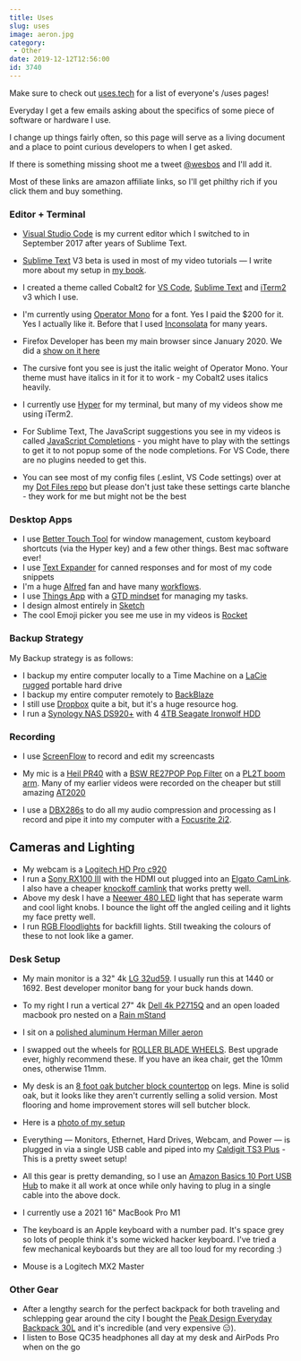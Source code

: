```yaml
---
title: Uses
slug: uses
image: aeron.jpg
category:
 - Other
date: 2019-12-12T12:56:00
id: 3740
---
```


Make sure to check out [uses.tech](https://uses.tech) for a list of everyone's /uses pages!


Everyday I get a few emails asking about the specifics of some piece of software or hardware I use.

I change up things fairly often, so this page will serve as a living document and a place to point curious developers to when I get asked.

If there is something missing shoot me a tweet <a href="https://twitter.com/wesbos">@wesbos</a> and I'll add it.

Most of these links are amazon affiliate links, so I'll get philthy rich if you click them and buy something.

### Editor + Terminal

* <a href="https://code.visualstudio.com/">Visual Studio Code</a> is my current editor which I switched to in September 2017 after years of Sublime Text.
* <a href="http://SublimeText.com/3dev">Sublime Text</a> V3 beta is used in most of my video tutorials — I write more about my setup in <a href="http://SublimeTextBook.com">my book</a>.
* I created a theme called Cobalt2 for <a href="https://marketplace.visualstudio.com/items?itemName=wesbos.theme-cobalt2">VS Code</a>, <a href="https://packagecontrol.io/packages/Theme%20-%20Cobalt2">Sublime Text</a> and <a href="https://github.com/wesbos/Cobalt2-iterm">iTerm2</a> v3 which I use.

* I'm currently using <a href="http://www.typography.com/fonts/operator/overview/">Operator Mono</a> for a font. Yes I paid the $200 for it. Yes I actually like it. Before that I used <a href="http://www.levien.com/type/myfonts/inconsolata.html">Inconsolata</a> for many years.

* Firefox Developer has been my main browser since January 2020. We did a <a href="https://syntax.fm/show/213/hasty-treat-a-month-on-firefox">show on it here</a>

* The cursive font you see is just the italic weight of Operator Mono. Your theme must have italics in it for it to work - my Cobalt2 uses italics heavily.
* I currently use <a href="https://hyper.is/">Hyper</a> for my terminal, but many of my videos show me using iTerm2.

* For Sublime Text, The JavaScript suggestions you see in my videos is called <a href="https://packagecontrol.io/packages/JavaScript%20Completions">JavaScript Completions</a> - you might have to play with the settings to get it to not popup some of the node completions. For VS Code, there are no plugins needed to get this.

* You can see most of my config files (.eslint, VS Code settings) over at my <a href="https://github.com/wesbos/dotfiles">Dot Files repo</a> but please don't just take these settings carte blanche - they work for me but might not be the best


### Desktop Apps
* I use <a href="https://folivora.ai/">Better Touch Tool</a> for window management, custom keyboard shortcuts (via the Hyper key) and a few other things. Best mac software ever!
* I use <a href="https://smilesoftware.com/textexpander">Text Expander</a> for canned responses and for most of my code snippets
* I'm a huge <a href="https://www.alfredapp.com/">Alfred</a> fan and have many <a href="http://wes.io/fY7q">workflows</a>.
* I use <a href="https://culturedcode.com/things/">Things App</a> with a <a href="http://gettingthingsdone.com/">GTD mindset</a> for managing my tasks.
* I design almost entirely in <a href="https://www.sketchapp.com/">Sketch</a>
* The cool Emoji picker you see me use in my videos is <a href="http://matthewpalmer.net/rocket/">Rocket</a>

### Backup Strategy
My Backup strategy is as follows:

* I backup my entire computer locally to a Time Machine on a [LaCie rugged](https://amzn.to/3ti4IMp) portable hard drive
* I backup my entire computer remotely to <a href="https://secure.backblaze.com/r/008x60">BackBlaze</a>
* I still use <a href="http://dropbox.com">Dropbox</a> quite a bit, but it's a huge resource hog.
* I run a <a href="https://amzn.to/3cvGMzf">Synology NAS DS920+</a> with 4 <a href="https://amzn.to/36S8lzh">4TB Seagate Ironwolf HDD</a>

### Recording
* I use <a href="https://www.telestream.net/screenflow/">ScreenFlow</a> to record and edit my screencasts
* My mic is a <a href="https://amzn.to/36AOpR2">Heil PR40</a> with a <a href="https://www.amazon.com/gp/product/B011SRQ24G/">BSW RE27POP Pop Filter</a> on a <a href="http://www.amazon.com/gp/product/B000SZVZ74/ref=as_li_qf_sp_asin_il_tl?ie=UTF8&camp=1789&creative=9325&creativeASIN=B000SZVZ74&linkCode=as2&tag=webo080-20&linkId=HJ6K3KRLOL5XJJSC">PL2T boom arm</a>. Many of my earlier videos were recorded on the cheaper but still amazing <a href="http://www.amazon.com/gp/product/B0006H92QK/ref=as_li_qf_sp_asin_il_tl?ie=UTF8&camp=1789&creative=9325&creativeASIN=B0006H92QK&linkCode=as2&tag=webo080-20&linkId=PHY64E6Y43GHI55T">AT2020</a>

* I use a <a href="http://www.amazon.com/gp/product/B004LWH79A/ref=as_li_qf_sp_asin_il_tl?ie=UTF8&camp=1789&creative=9325&creativeASIN=B004LWH79A&linkCode=as2&tag=webo080-20&linkId=E3KFCLCQIXXLC7W4">DBX286s</a> to do all my audio compression and processing as I record and pipe it into my computer with a <a href="http://www.amazon.com/gp/product/B005OZE9SA/ref=as_li_qf_sp_asin_il_tl?ie=UTF8&camp=1789&creative=9325&creativeASIN=B005OZE9SA&linkCode=as2&tag=webo080-20&linkId=ELZASVHMTR6ZTNYL">Focusrite 2i2</a>.

## Cameras and Lighting
* My webcam is a <a href="https://www.amazon.com/gp/product/B006JH8T3S/ref=as_li_qf_sp_asin_il_tl?ie=UTF8&tag=webo080-20&camp=1789&creative=9325&linkCode=as2&creativeASIN=B006JH8T3S&linkId=65a64ee5dd16f2fa18faf2f2d33d0538">Logitech HD Pro c920</a>
* I run a <a href="https://amzn.to/36wUePu">Sony RX100 III</a> with the HDMI out plugged into an <a href="https://amzn.to/3avQNts">Elgato CamLink</a>. I also have a cheaper <a href="https://amzn.to/36B6rmj">knockoff camlink</a> that works pretty well.
* Above my desk I have a <a href="https://amzn.to/3czWWHR">Neewer 480 LED</a> light that has seperate warm and cool light knobs. I bounce the light off the angled ceiling and it lights my face pretty well.
* I run [RGB Floodlights](https://amzn.to/3oGJPXG) for backfill lights. Still tweaking the colours of these to not look like a gamer.

### Desk Setup

* My main monitor is a 32" 4k <a href="https://amzn.to/2SYuX8G">LG 32ud59</a>. I usually run this at 1440 or 1692. Best developer monitor bang for your buck hands down.
* To my right I run a vertical 27" 4k <a href="http://www.amazon.com/gp/product/B00PC9HFO8/ref=as_li_qf_sp_asin_il_tl?ie=UTF8&camp=1789&creative=9325&creativeASIN=B00PC9HFO8&linkCode=as2&tag=webo080-20&linkId=5VCVP6ZUPF5GLCUJ">Dell 4k P2715Q</a> and an open loaded macbook pro nested on a <a href="http://www.amazon.com/gp/product/B000OOYECC/ref=as_li_qf_sp_asin_il_tl?ie=UTF8&camp=1789&creative=9325&creativeASIN=B000OOYECC&linkCode=as2&tag=webo080-20&linkId=XWDACWNC2JWRF3DQ">Rain mStand</a>
* I sit on a <a href="http://www.amazon.com/gp/product/B000LTAO8S/ref=as_li_qf_sp_asin_il_tl?ie=UTF8&camp=1789&creative=9325&creativeASIN=B000LTAO8S&linkCode=as2&tag=webo080-20&linkId=6G4M6ZR4CYKT3TM5">polished aluminum Herman Miller aeron</a>
* I swapped out the wheels for [ROLLER BLADE WHEELS](https://amzn.to/35zIwUF). Best upgrade ever, highly recommend these. If you have an ikea chair, get the 10mm ones, otherwise 11mm.
* My desk is an <a href="https://www.ikea.com/us/en/p/karlby-countertop-oak-veneer-70335207/">8 foot oak butcher block countertop</a> on legs. Mine is solid oak, but it looks like they aren't currently selling a solid version. Most flooring and home improvement stores will sell butcher block.
* Here is a <a href="https://twitter.com/wesbos/status/1060643936140738560">photo of my setup</a>
* Everything — Monitors, Ethernet, Hard Drives, Webcam, and Power — is plugged in via a single USB cable and piped into my <a href="https://amzn.to/2D9Jnx0">Caldigit TS3 Plus</a> - This is a pretty sweet setup!
* All this gear is pretty demanding, so I use an <a href="http://amzn.to/2kVaDCz">Amazon Basics 10 Port USB Hub</a> to make it all work at once while only having to plug in a single cable into the above dock.

* I currently use a 2021 16" MacBook Pro M1
* The keyboard is an Apple keyboard with a number pad. It's space grey so lots of people think it's some wicked hacker keyboard. I've tried a few mechanical keyboards but they are all too loud for my recording :)
* Mouse is a Logitech MX2 Master

<h3>Other Gear</h3>

* After a lengthy search for the perfect backpack for both traveling and schlepping gear around the city I bought the <a href="http://amzn.to/2kHB4kc">Peak Design Everyday Backpack 30L</a> and it's incredible (and very expensive 😑).
* I listen to Bose QC35 headphones all day at my desk and AirPods Pro when on the go
